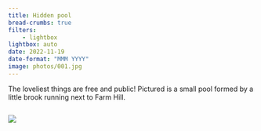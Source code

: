 ```yaml
---
title: Hidden pool
bread-crumbs: true
filters:
    - lightbox
lightbox: auto
date: 2022-11-19
date-format: "MMM YYYY"
image: photos/001.jpg
---
```


The loveliest things are free and public!
Pictured is a small pool formed by a little brook running next to Farm Hill. 

::: {style="display: grid;grid-template-columns: repeat(auto-fill, minmax(250px, 1fr));grid-gap: 1em;"}


![](photos/001.jpg){group="my-gallery"}

:::
